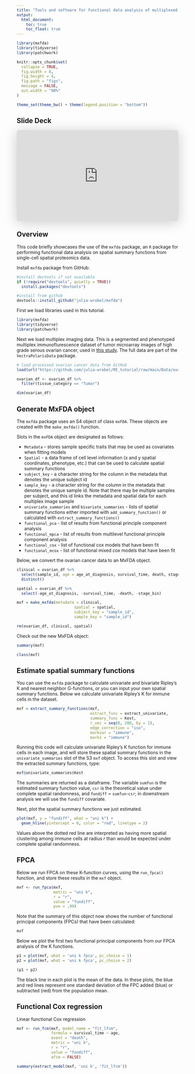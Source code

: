 ```yaml
---
title: "Tools and software for functional data analysis of multiplexed imaging data"
output:
  html_document: 
    toc: true
    toc_float: true
---   
```


```r
library(mxfda)
library(tidyverse)
library(patchwork)

knitr::opts_chunk$set(
  collapse = TRUE,
  fig.width = 8,
  fig.height = 4,
  fig.path = "figs", 
  message = FALSE,
  out.width = "90%"
)

theme_set(theme_bw() + theme(legend.position = "bottom"))
```



## Slide Deck

<iframe class="speakerdeck-iframe" frameborder="0" src="https://speakerdeck.com/player/3710e7390c4842afb3f85c22e729ecde" title="MI_fda" allowfullscreen="true" style="border: 0px; background: padding-box padding-box rgba(0, 0, 0, 0.1); margin: 0px; padding: 0px; border-radius: 6px; box-shadow: rgba(0, 0, 0, 0.2) 0px 5px 40px; width: 100%; height: auto; aspect-ratio: 560 / 314;" data-ratio="1.78343949044586"></iframe>

## Overview

This code briefly showcases the use of the `mxfda` package, an `R` package for performing functional data analysis on spatial summary functions from single-cell spatial proteomics data. 


Install `mxfda` package from GitHub:

```r
#install devtools if not available
if (!require("devtools", quietly = TRUE))
  install.packages("devtools")

#install from github
devtools::install_github("julia-wrobel/mxfda")
```

First we load libraries used in this tutorial.

```r
library(mxfda)
library(tidyverse)
library(patchwork)
```

Next we load multiplex imaging data. This is a segmented and phenotyped multiplex immunoflurescence dataset of tumor microarray images of high grade serous ovarian cancer, used in [this study](https://aacrjournals.org/mcr/article/19/12/1973/675069/The-Spatial-Context-of-Tumor-Infiltrating-Immune). The full data are part of the `VectraPolarisData` package. 

```r
# load processed ovarian cancer data from GitHub
load(url("https://github.com/julia-wrobel/MI_tutorial/raw/main/Data/ovarian.RDA"))
```

```r
ovarian_df <- ovarian_df %>%
  filter(tissue_category == "Tumor") 

dim(ovarian_df)
```


## Generate MxFDA object

The `mxfda` package uses an S4 object of class `mxFDA`. These objects are created with the `make_mxfda()` function.

Slots in the `mxFDA` object are designated as follows:

- `Metadata` - stores sample specific traits that may be used as covariates when fitting models
- `Spatial` - a data frame of cell level information (x and y spatial coordinates, phenotype, etc.) that can be used to calculate spatial summary functions
- `subject_key` - a character string for the column in the metadata that denotes the unique subject id
- `sample_key` - a character string for the column in the metadata that denotes the unique sample id. Note that there may be multiple samples per subject, and this id links the metadata and spatial data for each multiplex image sample
- `univariate_summaries` and `bivariate_summaries` - lists of spatial summary functions either imported with `add_summary_function()` or calculated with `extract_summary_functions()`
- `functional_pca` - list of results from functional principle component analysis 
- `functional_mpca` - list of results from multilevel functional principle component analysis
- `functional_cox` - list of functional cox models that have been fit
- `functional_mcox` - list of functional mixed cox models that have been fit

Below, we convert the ovarian cancer data to an MxFDA object.

```r
clinical = ovarian_df %>%
  select(sample_id, age = age_at_diagnosis, survival_time, death, stage_bin) %>%
  distinct()

spatial = ovarian_df %>%
  select(-age_at_diagnosis, -survival_time, -death, -stage_bin)

mxf = make_mxfda(metadata = clinical,
                         spatial = spatial,
                         subject_key = "sample_id",
                         sample_key = "sample_id")

rm(ovarian_df, clinical, spatial)
```

Check out the new MxFDA object:

```r
summary(mxf)
```

```r
class(mxf)
```

## Estimate spatial summary functions

You can use the `mxfda` package to calculate univariate and bivariate Ripley's K and nearest neighbor G-functions, or you can input your own spatial summary functions. Below we calculate univariate Ripley's K for immune cells in the dataset.

```r
mxf = extract_summary_functions(mxf,
                                extract_func = extract_univariate,
                                summary_func = Kest,
                                r_vec = seq(0, 200, by = 1),
                                edge_correction = "iso",
                                markvar = "immune",
                                mark1 = "immune")
```

Running this code will calculate univariate Ripley's K function for immune cells in each image, and will store these spatial summary functions in the `univariate_summaries` slot of the S3 `mxf` object. To access this slot and view the extracted summary functions, type: 

```r
mxf@univariate_summaries$Kest
```

The summaries are returned as a dataframe. The variable `sumfun` is the estimated summary function value, `csr` is the theoretical value under complete spatial randomness, and `fundiff` = `sumfun`-`csr`; in downstream analysis we will use the `fundiff` covariate. 

Next, plot the spatial summary functions we just estimated.

```r
plot(mxf, y = "fundiff", what = "uni k") +
  geom_hline(yintercept = 0, color = "red", linetype = 2)
```

Values above the dotted red line are interpreted as having more spatial clustering among immune cells at radius $r$ than would be expected under complete spatial randomness. 

## FPCA

Below we run FPCA on these K-function curves, using the `run_fpca()` function, and store these results in the `mxf` object.

```r
mxf <- run_fpca(mxf, 
                metric = "uni k", 
                r = "r", 
                value = "fundiff",
                pve = .99)
```

Note that the summary of this object now shows the number of functional principal components (FPCs) that have been calculated:

```r
mxf
```


Below we plot the first two functional principal components from our FPCA analysis of the K functions.

```r
p1 = plot(mxf, what = 'uni k fpca', pc_choice = 1)
p2 = plot(mxf, what = 'uni k fpca', pc_choice = 2)

(p1 + p2)
```

The black line in each plot is the mean of the data. In these plots, the blue and red lines represent one standard deviation of the FPC added (blue) or subtracted (red) from the population mean. 

## Functional Cox regression

Linear functional Cox regression

```r
mxf <- run_fcm(mxf, model_name = "fit_lfcm",
               formula = survival_time ~ age, 
               event = "death",
               metric = "uni k", 
               r = "r", 
               value = "fundiff",
               afcm = FALSE)
```

```r
summary(extract_model(mxf, 'uni k', 'fit_lfcm'))
```

